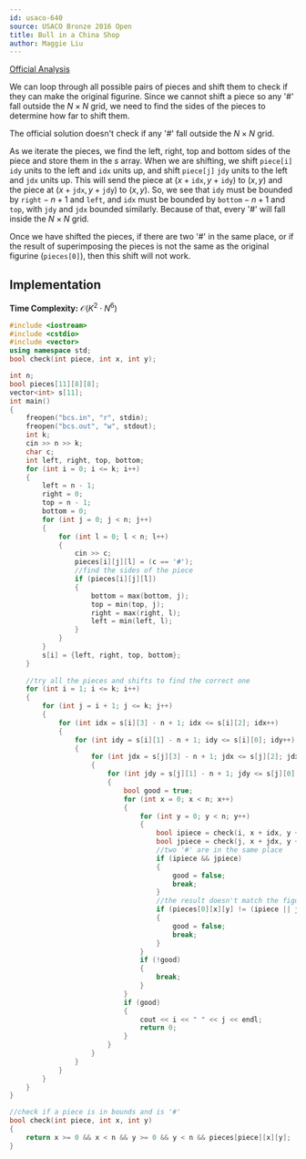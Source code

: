 ```yaml
---
id: usaco-640
source: USACO Bronze 2016 Open
title: Bull in a China Shop
author: Maggie Liu
---
```


[Official Analysis](http://www.usaco.org/current/data/sol_bcs_bronze_open16.html)

We can loop through all possible pairs of pieces and shift them to check if they can make the original figurine. Since we cannot shift a piece so any '#' fall outside the $N \times N$ grid, we need to find the sides of the pieces to determine how far to shift them.

<Warning>

The official solution doesn't check if any '#' fall outside the $N \times N$ grid.

</Warning>

As we iterate the pieces, we find the left, right, top and bottom sides of the piece and store them in the $s$ array. When we are shifting, we shift $\texttt{piece[i]}$ $\texttt{idy}$ units to the left and $\texttt{idx}$ units up, and shift $\texttt{piece[j]}$ $\texttt{jdy}$ units to the left and $\texttt{jdx}$ units up. This will send the piece at $(x + \texttt{idx}, y + \texttt{idy})$ to $(x, y)$ and the piece at $(x + \texttt{jdx}, y + \texttt{jdy})$ to $(x, y)$. So, we see that $\texttt{idy}$ must be bounded by $\texttt{right} - n + 1$ and $\texttt{left}$, and $\texttt{idx}$ must be bounded by $\texttt{bottom} - n + 1$ and $\texttt{top}$, with $\texttt{jdy}$ and $\texttt{jdx}$ bounded similarly. Because of that, every '#' will fall inside the $N \times N$ grid.

Once we have shifted the pieces, if there are two '#' in the same place, or if the result of superimposing the pieces is not the same as the original figurine ($\texttt{pieces[0]}$), then this shift will not work.

## Implementation

**Time Complexity:** $\mathcal{O}(K^2 \cdot N^6)$

<LanguageSection>

<CPPSection>

```cpp
#include <iostream>
#include <cstdio>
#include <vector>
using namespace std;
bool check(int piece, int x, int y);

int n;
bool pieces[11][8][8];
vector<int> s[11];
int main() 
{
	freopen("bcs.in", "r", stdin);
	freopen("bcs.out", "w", stdout);
	int k;
	cin >> n >> k;
	char c;
	int left, right, top, bottom;
	for (int i = 0; i <= k; i++)
	{
		left = n - 1;
		right = 0;
		top = n - 1;
		bottom = 0;
		for (int j = 0; j < n; j++)
		{
			for (int l = 0; l < n; l++)
			{
				cin >> c;
				pieces[i][j][l] = (c == '#');
				//find the sides of the piece
				if (pieces[i][j][l])
				{
					bottom = max(bottom, j);
					top = min(top, j);
					right = max(right, l);
					left = min(left, l);
				}
			}
		}
		s[i] = {left, right, top, bottom};
	}
	
	//try all the pieces and shifts to find the correct one
	for (int i = 1; i <= k; i++)
	{
		for (int j = i + 1; j <= k; j++)
		{
			for (int idx = s[i][3] - n + 1; idx <= s[i][2]; idx++)
			{
				for (int idy = s[i][1] - n + 1; idy <= s[i][0]; idy++)
				{
					for (int jdx = s[j][3] - n + 1; jdx <= s[j][2]; jdx++)
					{
						for (int jdy = s[j][1] - n + 1; jdy <= s[j][0]; jdy++)
						{
							bool good = true;
							for (int x = 0; x < n; x++)
							{
								for (int y = 0; y < n; y++)
								{
									bool ipiece = check(i, x + idx, y + idy);
									bool jpiece = check(j, x + jdx, y + jdy);
									//two '#' are in the same place
									if (ipiece && jpiece)
									{
										good = false;
										break;
									}
									//the result doesn't match the figurine
									if (pieces[0][x][y] != (ipiece || jpiece))
									{
										good = false;
										break;
									}
								}
								if (!good)
								{
									break;
								}
							}
							if (good)
							{
								cout << i << " " << j << endl;
								return 0;
							}
						}
					}
				}
			}
		}
	}
}

//check if a piece is in bounds and is '#'
bool check(int piece, int x, int y)
{
	return x >= 0 && x < n && y >= 0 && y < n && pieces[piece][x][y];
}
```

</CPPSection>

</LanguageSection>
